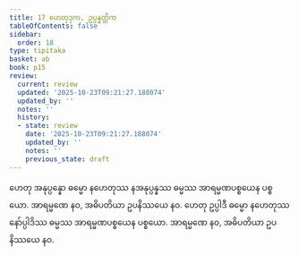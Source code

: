 ```yaml
---
title: 17 ဟေတုဒုက, ဥပ္ပန္နတ္တိက
tableOfContents: false
sidebar:
  order: 18
type: tipitaka
basket: ab
book: p15
review:
  current: review
  updated: '2025-10-23T09:21:27.188074'
  updated_by: ''
  notes: ''
  history:
  - state: review
    date: '2025-10-23T09:21:27.188074'
    updated_by: ''
    notes: ''
    previous_state: draft
---
```



<ReviewStatus review={frontmatter.review} showDetails={true} />

<HypothesisAnnotation frontmatter={frontmatter} />

<DynamicBreadcrumb />

<Division number="25" book="p15" e="ch" v="40" p="221">

<Paragraph number="71" book="p15">
ဟေတု အနုပ္ပန္နော ဓမ္မော နဟေတုဿ နအနုပ္ပန္နဿ ဓမ္မဿ အာရမ္မဏပစ္စယေန ပစ္စယော. အာရမ္မဏေ နဝ, အဓိပတိယာ ဥပနိဿယေ နဝ.
</Paragraph>

<Paragraph number="72" book="p15">
ဟေတု ဥပ္ပါဒီ ဓမ္မော နဟေတုဿ နော်ပ္ပါဒိဿ ဓမ္မဿ အာရမ္မဏပစ္စယေန ပစ္စယော. အာရမ္မဏေ နဝ, အဓိပတိယာ ဥပနိဿယေ နဝ.
</Paragraph>
</Division>